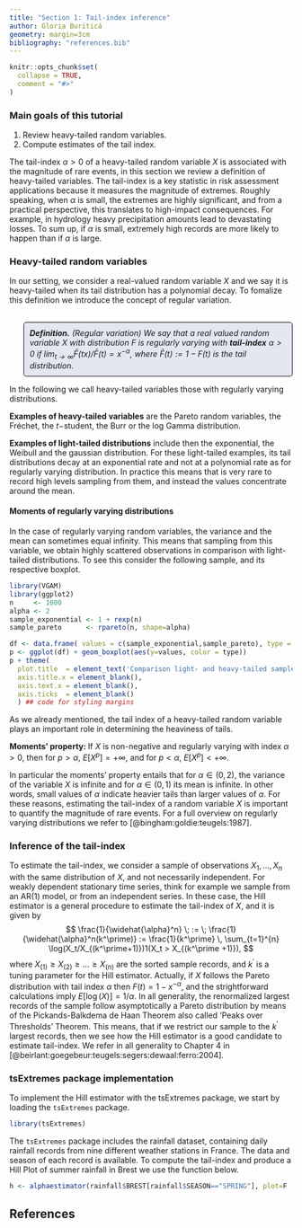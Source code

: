 ```yaml
---
title: "Section 1: Tail-index inference"
author: Gloria Buriticá
geometry: margin=3cm
bibliography: "references.bib"
---
```


<style>
p.comment{
background-color: #E3E7F1;
padding: 10px;
border: 1px solid black;
margin-left: 25px;
border-radius: 5px;
font-style: italic;
}



</style>

```r
knitr::opts_chunk$set(
  collapse = TRUE,
  comment = "#>"
)
```

### Main goals of this tutorial
  1. Review heavy-tailed random variables.
  2. Compute estimates of the tail index.


The tail-index $\alpha > 0$ of a heavy-tailed random variable $X$ is associated with the magnitude of rare events, in this section we review a definition of heavy-tailed variables.
The tail-index is a key statistic in risk assessment applications because it measures the magnitude of extremes. Roughly speaking, when $\alpha$ is small, the extremes are highly significant, and from a practical perspective, this translates to high-impact consequences.  For example, in hydrology heavy precipitation amounts lead to devastating losses.
To sum up, if $\alpha$ is small, extremely high records are more likely to happen than if $\alpha$ is large. 


### Heavy-tailed random variables

In our setting, we consider a real-valued random variable $X$ and we say it is heavy-tailed when its tail distribution has a polynomial decay. 
To fomalize this definition we introduce the concept of regular variation.
<br>
<br>

<p class="comment">
**Definition.** (Regular variation)
We say that a real valued random variable $X$ with distribution $F$ is regularly varying with **tail-index** $\alpha > 0$ if $\lim_{t \to \infty}\bar F(tx)/\bar F(t) = x^{-\alpha},$ where $\bar F(t) := 1- F(t)$ is the tail distribution.
<p>

In the following we call heavy-tailed variables those with regularly varying distributions.

__Examples of heavy-tailed variables__ are the Pareto random variables, the Fréchet, the $t-$student, the Burr or the log Gamma distribution. 

__Examples of light-tailed distributions__ include then the exponential, the Weibull and the gaussian distribution. For these light-tailed examples, its tail distributions decay at an exponential rate and not at a polynomial rate as for regularly varying distribution. In practice this means that is very rare to record high levels sampling from them, and instead the values concentrate around the mean. 


#### Moments of regularly varying distributions
In the case of regularly varying random variables, the variance and the mean can sometimes equal infinity. This means that sampling from this variable, we obtain highly scattered observations in comparison with light-tailed distributions. To see this consider the following sample, and its respective boxplot.

```r
library(VGAM)
library(ggplot2)
n     <- 1000
alpha <- 2
sample_exponential <- 1 + rexp(n)
sample_pareto      <- rpareto(n, shape=alpha)
```

```r
df <- data.frame( values = c(sample_exponential,sample_pareto), type = c(rep('Exp',n), rep('Pareto',n)) )
p <- ggplot(df) + geom_boxplot(aes(y=values, color = type)) 
p + theme(
  plot.title  = element_text('Comparison light- and heavy-tailed samples'),
  axis.title.x = element_blank(),
  axis.text.x = element_blank(),
  axis.ticks  = element_blank()
  ) ## code for styling margins
```

As we already mentioned, the tail index of a heavy-tailed random variable plays an important role in determining the heaviness of tails. 

__Moments' property: __ If $X$ is non-negative and regularly varying with index $\alpha > 0$, then for $p > \alpha$, $E[X^p] = + \infty$, and for $p < \alpha$, $E[X^p] < + \infty$.

In particular the moments' property entails that for $\alpha \in (0,2)$, the variance of the variable $X$ is infinite and for $\alpha \in (0,1)$ its mean is infinite. In other words, small values of $\alpha$ indicate heavier tails than larger values of $\alpha$.
For these reasons, estimating the tail-index of a random variable $X$ is important to quantify the magnitude of rare events. 
For a full overview on regularly varying distributions we refer to  [@bingham:goldie:teugels:1987].




### Inference of the tail-index

To estimate the tail-index, we consider a sample of observations $X_1, \dots, X_n$ with the same distribution of $X$, and not necessarily independent.
For weakly dependent stationary time series, think for example we sample from an AR(1) model, or from an independent series. 
In these case, the Hill estimator is a general procedure to estimate the tail-index of $X$, and it is given by 
$$
\frac{1}{\widehat{\alpha}^n} \;  := \;  \frac{1}{\widehat{\alpha}^n(k^\prime)}  := \frac{1}{k^\prime} \, \sum_{t=1}^{n} \log(X_t/X_{(k^\prime+1)})1(X_t > X_{(k^\prime +1)}),
$$
where $X_{(1)} \geq X_{(2)} \geq \dots \geq  X_{(n)}$ are the sorted sample records, and $k^\prime$ is a tuning parameter for the Hill estimator.
Actually, if $X$ follows the Pareto distribution with tail index $\alpha$ then $F(t) = 1 -x^{-\alpha}$, and the strightforward calculations imply  $E[\log(X)] = 1/\alpha$. 
In all generality, the renormalized largest records of the sample follow asymptotically a Pareto distribution by means of the Pickands-Balkdema de Haan Theorem also called 'Peaks over Thresholds' Theorem. 
This means, that if we restrict our sample to the $k^\prime$ largest records, then we see how the Hill estimator is a good candidate to estimate tail-index.
We refer in all generality to Chapter 4 in [@beirlant:goegebeur:teugels:segers:dewaal:ferro:2004].

### tsExtremes package implementation
\par 
To implement the Hill estimator with the tsExtremes package,  we start by loading the $\texttt{tsExtremes}$ package.

```r
library(tsExtremes)
```


The $\texttt{tsExtremes}$ package includes the rainfall dataset, containing daily rainfall records from nine different weather stations in France. The data and season of each record is available. To compute the tail-index and produce a Hill Plot of summer rainfall in Brest we use the function below.



```r
h <- alphaestimator(rainfall$BREST[rainfall$SEASON=="SPRING"], plot=F , R0 = 100,  hill=T ,  k1 = 300 )
```


## References
